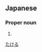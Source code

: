 ==Japanese==
{{ja-kanjitab|たけ|る|yomi=y}}

===Proper noun===
{{ja-pos|proper|たける}}

# {{given name|male|lang=ja}}

[[Category:Japanese male given names|たける]]